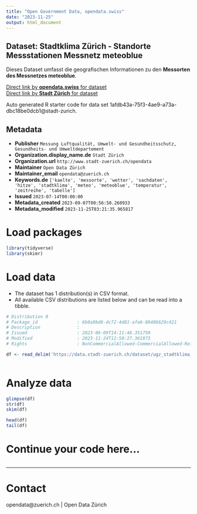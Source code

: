 ```yaml
---
title: "Open Government Data, opendata.swiss"
date: "2023-11-25"
output: html_document
---
```


## Dataset: Stadtklima Zürich - Standorte Messstationen Messnetz meteoblue


Dieses Dataset umfasst die geografischen Informationen zu den **Messorten des Messnetzes meteoblue**.


[Direct link by **opendata.swiss** for dataset](https://opendata.swiss/de/dataset/stadtklima-zurich-standorte-messstationen-messnetz-meteoblue)<br>
[Direct link by **Stadt Zürich** for dataset](https://data.stadt-zuerich.ch/dataset/ugz_stadtklima_zuerich_messorte_messnetz_meteoblue)

Auto generated R starter code for data set 1afdb43a-75f3-4ae9-a73a-dbc18be0dcb1@stadt-zurich.

## Metadata

- **Publisher** `Messung Luftqualität, Umwelt- und Gesundheitsschutz, Gesundheits- und Umweltdepartement`
- **Organization.display_name.de** `Stadt Zürich`
- **Organization.url** `http://www.stadt-zuerich.ch/opendata`
- **Maintainer** `Open Data Zürich`
- **Maintainer_email** `opendata@zuerich.ch`
- **Keywords.de** `['kaelte', 'messorte', 'wetter', 'sachdaten', 'hitze', 'stadtklima', 'meteo', 'meteoblue', 'temperatur', 'zeitreihe', 'tabelle']`
- **Issued** `2023-07-14T00:00:00`
- **Metadata_created** `2023-09-07T00:56:50.260933`
- **Metadata_modified** `2023-11-25T03:21:35.965817`


# Load packages

```r

library(tidyverse)
library(skimr)

```

# Load data

-   The dataset has 1 distribution(s) in CSV format.
-   All available CSV distributions are listed below and can be read into a tibble.

```r

# Distribution 0
# Package_id               : 6b0a9bd6-dc72-4d81-afe6-88486629c421
# Description              : 
# Issued                   : 2023-06-09T14:11:46.351750
# Modified                 : 2023-11-24T12:50:27.361973
# Rights                   : NonCommercialAllowed-CommercialAllowed-ReferenceNotRequired

df <- read_delim('https://data.stadt-zuerich.ch/dataset/ugz_stadtklima_zuerich_messorte_messnetz_meteoblue/download/ugz_stadtklima_zuerich_messorte_messnetz_meteoblue.csv')



```

# Analyze data

```r

glimpse(df)
str(df)
skim(df)

head(df)
tail(df)

```

# Continue your code here...

```r

```

------------------------------------------------------------------------

# Contact

opendata@zuerich.ch | Open Data Zürich
